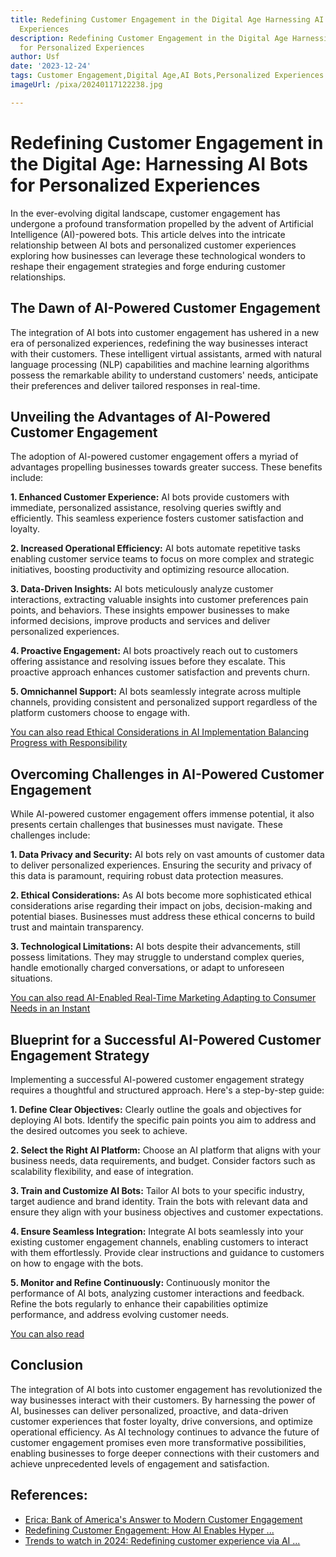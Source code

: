 ```yaml
---
title: Redefining Customer Engagement in the Digital Age Harnessing AI Bots for Personalized
  Experiences
description: Redefining Customer Engagement in the Digital Age Harnessing AI Bots
  for Personalized Experiences
author: Usf
date: '2023-12-24'
tags: Customer Engagement,Digital Age,AI Bots,Personalized Experiences
imageUrl: /pixa/20240117122238.jpg

---
```

#  **Redefining Customer Engagement in the Digital  Age: Harnessing AI Bots for Personalized Experiences**

In  the ever-evolving digital landscape, customer engagement has undergone a profound transformation propelled by the advent  of Artificial  Intelligence (AI)-powered bots. This article delves into the intricate relationship between AI bots and personalized customer experiences  exploring how businesses can leverage these technological wonders to reshape their engagement strategies and  forge enduring  customer relationships.

## **The Dawn of AI-Powered Customer  Engagement**

The  integration of AI bots into customer engagement  has ushered in a new era of personalized  experiences,  redefining the way businesses interact with their customers. These intelligent virtual assistants, armed with natural language processing (NLP) capabilities and machine  learning  algorithms possess the remarkable ability to understand customers' needs, anticipate  their preferences and deliver tailored responses  in real-time.

## **Unveiling the  Advantages  of AI-Powered Customer Engagement**

The  adoption of AI-powered customer engagement  offers  a myriad of advantages propelling businesses towards greater success. These benefits include:

**1. Enhanced  Customer Experience:** AI bots provide customers with immediate, personalized assistance, resolving queries swiftly  and efficiently.  This seamless experience fosters customer satisfaction and loyalty.

**2. Increased Operational  Efficiency:** AI bots automate repetitive tasks enabling customer  service teams to focus on more complex and strategic  initiatives, boosting productivity and optimizing resource allocation.

**3. Data-Driven Insights:** AI bots meticulously analyze customer interactions, extracting valuable insights into  customer preferences pain points, and behaviors. These insights empower businesses to make informed decisions, improve products  and services and deliver personalized experiences.

**4. Proactive Engagement:** AI bots proactively reach out to customers offering assistance and resolving issues  before  they escalate. This proactive approach enhances customer satisfaction  and prevents churn.

**5. Omnichannel Support:** AI bots seamlessly integrate across  multiple channels, providing consistent and personalized support regardless of the platform customers  choose to  engage with.

[You can also read Ethical Considerations in AI Implementation Balancing Progress with Responsibility](Ethical%20Considerations%20in%20AI%20Implementation%20Balancing%20Progress%20with%20Responsibility)


## **Overcoming Challenges in AI-Powered Customer Engagement**

While AI-powered customer engagement offers immense potential, it also presents certain challenges that businesses must navigate. These challenges include:

**1. Data Privacy and Security:** AI bots rely on vast amounts of customer  data to deliver personalized experiences. Ensuring the security and privacy of this data is paramount, requiring robust data protection measures.

**2. Ethical Considerations:** As AI  bots become more sophisticated ethical considerations arise regarding their impact on jobs,  decision-making and potential biases. Businesses must address these ethical concerns to build trust and maintain transparency.

**3. Technological Limitations:** AI bots despite their advancements,  still possess limitations. They may struggle to  understand complex queries, handle emotionally charged conversations, or adapt to unforeseen situations.

[You can also read AI-Enabled Real-Time Marketing  Adapting to Consumer Needs in an Instant](AI-Enabled%20Real-Time%20Marketing%20Adapting%20to%20Consumer%20Needs%20in%20an%20Instant)


## **Blueprint for a Successful AI-Powered Customer Engagement Strategy**

Implementing a  successful AI-powered customer engagement strategy requires a thoughtful and structured approach. Here's a step-by-step guide:

**1. Define Clear Objectives:** Clearly outline the goals and objectives for deploying AI bots. Identify the specific pain points you aim to address and  the  desired outcomes you seek to achieve.

**2. Select the Right AI Platform:** Choose  an AI platform that aligns with your  business needs, data requirements, and  budget. Consider factors such as scalability flexibility, and ease of integration.

**3. Train and Customize AI Bots:** Tailor AI bots to your specific industry, target audience  and brand identity. Train the bots with relevant data and ensure they align with your business objectives and  customer expectations.

**4.  Ensure Seamless Integration:** Integrate AI bots seamlessly into your existing customer engagement channels, enabling customers to interact with  them effortlessly. Provide clear instructions and  guidance to customers  on how to engage with the bots.

**5. Monitor and Refine Continuously:** Continuously monitor the performance of  AI bots, analyzing customer  interactions and feedback. Refine the bots regularly  to enhance their capabilities  optimize performance, and address evolving customer needs.

[You can also read ]()


## **Conclusion**

The  integration  of AI bots into customer engagement has revolutionized the way businesses interact  with their customers. By harnessing  the power of AI, businesses can deliver personalized, proactive,  and  data-driven customer experiences that foster loyalty, drive conversions, and optimize operational efficiency. As AI technology continues to  advance the  future of customer engagement promises  even more transformative possibilities, enabling businesses  to forge deeper connections with their customers and achieve unprecedented levels of engagement and satisfaction.

## References:
- [Erica: Bank of America's Answer to Modern Customer Engagement](https://www.cut-the-saas.com/ai/erica-bank-of-americas-answer-to-modern-customer-engagement)
- [Redefining Customer Engagement: How AI Enables Hyper ...](https://www.linkedin.com/pulse/redefining-customer-engagement-how-ai-enables-abhishek-deshpande)
- [Trends to watch in 2024: Redefining customer experience via AI ...](https://www.coremedia.com/blog/trend-watch-2024-customer-experience)
